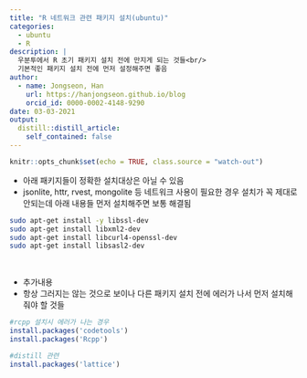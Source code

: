 ```yaml
---
title: "R 네트워크 관련 패키지 설치(ubuntu)"
categories:
  - ubuntu
  - R
description: |
  우분투에서 R 초기 패키지 설치 전에 만지게 되는 것들<br/>
  기본적인 패키지 설치 전에 먼저 설정해주면 좋음
author:
  - name: Jongseon, Han
    url: https://hanjongseon.github.io/blog
    orcid_id: 0000-0002-4148-9290
date: 03-03-2021
output:
  distill::distill_article:
    self_contained: false
---
```



```r
knitr::opts_chunk$set(echo = TRUE, class.source = "watch-out")
```


- 아래 패키지들이 정확한 설치대상은 아닐 수 있음
- jsonlite, httr, rvest, mongolite 등 네트워크 사용이 필요한 경우 설치가 꼭 제대로 안되는데 아래 내용들 먼저 설치해주면 보통 해결됨

```bash
sudo apt-get install -y libssl-dev
sudo apt-get install libxml2-dev
sudo apt-get install libcurl4-openssl-dev
sudo apt-get install libsasl2-dev
```

<br/>

- 추가내용
- 항상 그러지는 않는 것으로 보이나 다른 패키지 설치 전에 에러가 나서 먼저 설치해줘야 할 것들

```r
#rcpp 설치시 에러가 나는 경우
install.packages('codetools')
install.packages('Rcpp')

#distill 관련
install.packages('lattice')
```

